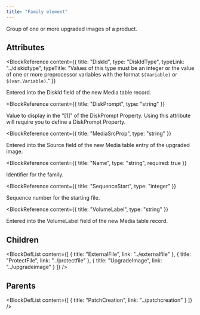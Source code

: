 ```yaml
---
title: "Family element"
---
```



Group of one or more upgraded images of a product.


## Attributes

<BlockWrapper>

  <BlockReference
    content={{
      title: "DiskId",
      type: "DiskIdType",
      typeLink: "../diskidtype",
      typeTitle: "Values of this type must be an integer or the value of one or more preprocessor variables with the format `$(Variable)` or `$(var.Variable)`."
    }}
  >
  Entered into the DiskId field of the new Media table record.
  </BlockReference>

  <BlockReference
    content={{
      title: "DiskPrompt",
      type: "string"
    }}
  >
  Value to display in the "[1]" of the DiskPrompt Property. Using this attribute will require you to define a DiskPrompt Property.
  </BlockReference>

  <BlockReference
    content={{
      title: "MediaSrcProp",
      type: "string"
    }}
  >
  Entered into the Source field of the new Media table entry of the upgraded image.
  </BlockReference>

  <BlockReference
    content={{
      title: "Name",
      type: "string",
      required: true
    }}
  >
  Identifier for the family.
  </BlockReference>

  <BlockReference
    content={{
      title: "SequenceStart",
      type: "integer"
    }}
  >
  Sequence number for the starting file.
  </BlockReference>

  <BlockReference
    content={{
      title: "VolumeLabel",
      type: "string"
    }}
  >
  Entered into the VolumeLabel field of the new Media table record.
  </BlockReference>

</BlockWrapper>

## Children

<BlockDefList content={[
    {
      title: "ExternalFile",
      link: "../externalfile"
    },
    {
      title: "ProtectFile",
      link: "../protectfile"
    },
    {
      title: "UpgradeImage",
      link: "../upgradeimage"
    }
  ]}
/>

## Parents

<BlockDefList content={[
    {
      title: "PatchCreation",
      link: "../patchcreation"
    }
  ]}
/>